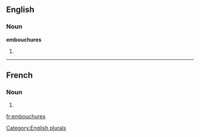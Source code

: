 ==English==

===Noun===
'''embouchures'''

# {{plural of|[[embouchure]]}}

[[Category:English plurals]]

----

==French==

===Noun===
{{infl|fr|plural}} {{f|p}}

# {{plural of|embouchure|lang=French}}

[[fr:embouchures]]